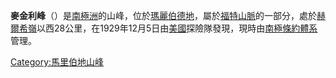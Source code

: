 {{coord|77|54|S|148|18|W|source:GNIS|display=title}}
{{Unreferenced|time=2020-03-16T03:44:10+00:00}}
'''麥金利峰'''（{{lang-en|McKinley Peak}}）是[[南極洲|南極洲]]的山峰，位於[[瑪麗伯德地|瑪麗伯德地]]，屬於[[福特山脈|福特山脈]]的一部分，處於[[赫爾希嶺|赫爾希嶺]]以西28公里，在1929年12月5日由[[美國|美國]]探險隊發現，現時由[[南極條約體系|南極條約體系]]管理。

{{DEFAULTSORT:McKinley Peak}}
[[Category:馬里伯地山峰|Category:馬里伯地山峰]]


{{MarieByrdLand-geo-stub}}